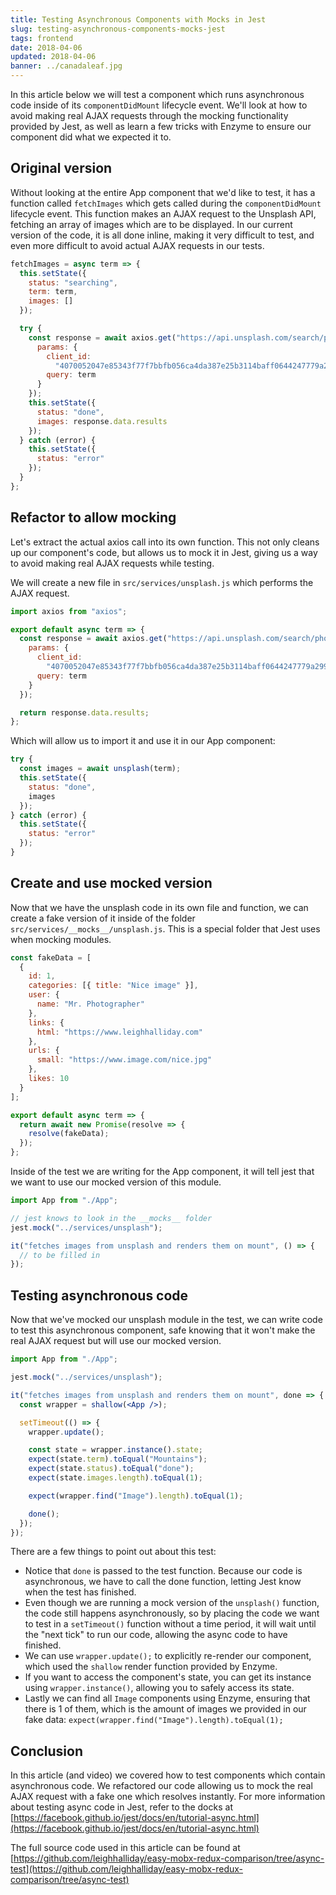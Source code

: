 ```yaml
---
title: Testing Asynchronous Components with Mocks in Jest
slug: testing-asynchronous-components-mocks-jest
tags: frontend
date: 2018-04-06
updated: 2018-04-06
banner: ../canadaleaf.jpg
---
```



In this article below we will test a component which runs asynchronous code inside of its `componentDidMount` lifecycle event. We'll look at how to avoid making real AJAX requests through the mocking functionality provided by Jest, as well as learn a few tricks with Enzyme to ensure our component did what we expected it to.

<YouTube id="uo0psyTxgQM" />

## Original version

Without looking at the entire App component that we'd like to test, it has a function called `fetchImages` which gets called during the `componentDidMount` lifecycle event. This function makes an AJAX request to the Unsplash API, fetching an array of images which are to be displayed. In our current version of the code, it is all done inline, making it very difficult to test, and even more difficult to avoid actual AJAX requests in our tests.

```js
fetchImages = async term => {
  this.setState({
    status: "searching",
    term: term,
    images: []
  });

  try {
    const response = await axios.get("https://api.unsplash.com/search/photos", {
      params: {
        client_id:
          "4070052047e85343f77f7bbfb056ca4da387e25b3114baff0644247779a29964",
        query: term
      }
    });
    this.setState({
      status: "done",
      images: response.data.results
    });
  } catch (error) {
    this.setState({
      status: "error"
    });
  }
};
```

## Refactor to allow mocking

Let's extract the actual axios call into its own function. This not only cleans up our component's code, but allows us to mock it in Jest, giving us a way to avoid making real AJAX requests while testing.

We will create a new file in `src/services/unsplash.js` which performs the AJAX request.

```js
import axios from "axios";

export default async term => {
  const response = await axios.get("https://api.unsplash.com/search/photos", {
    params: {
      client_id:
        "4070052047e85343f77f7bbfb056ca4da387e25b3114baff0644247779a29964",
      query: term
    }
  });

  return response.data.results;
};
```

Which will allow us to import it and use it in our App component:

```js
try {
  const images = await unsplash(term);
  this.setState({
    status: "done",
    images
  });
} catch (error) {
  this.setState({
    status: "error"
  });
}
```

## Create and use mocked version

Now that we have the unsplash code in its own file and function, we can create a fake version of it inside of the folder `src/services/__mocks__/unsplash.js`. This is a special folder that Jest uses when mocking modules.

```js
const fakeData = [
  {
    id: 1,
    categories: [{ title: "Nice image" }],
    user: {
      name: "Mr. Photographer"
    },
    links: {
      html: "https://www.leighhalliday.com"
    },
    urls: {
      small: "https://www.image.com/nice.jpg"
    },
    likes: 10
  }
];

export default async term => {
  return await new Promise(resolve => {
    resolve(fakeData);
  });
};
```

Inside of the test we are writing for the App component, it will tell jest that we want to use our mocked version of this module.

```jsx
import App from "./App";

// jest knows to look in the __mocks__ folder
jest.mock("../services/unsplash");

it("fetches images from unsplash and renders them on mount", () => {
  // to be filled in
});
```

## Testing asynchronous code

Now that we've mocked our unsplash module in the test, we can write code to test this asynchronous component, safe knowing that it won't make the real AJAX request but will use our mocked version.

```jsx
import App from "./App";

jest.mock("../services/unsplash");

it("fetches images from unsplash and renders them on mount", done => {
  const wrapper = shallow(<App />);

  setTimeout(() => {
    wrapper.update();

    const state = wrapper.instance().state;
    expect(state.term).toEqual("Mountains");
    expect(state.status).toEqual("done");
    expect(state.images.length).toEqual(1);

    expect(wrapper.find("Image").length).toEqual(1);

    done();
  });
});
```

There are a few things to point out about this test:

- Notice that `done` is passed to the test function. Because our code is asynchronous, we have to call the done function, letting Jest know when the test has finished.
- Even though we are running a mock version of the `unsplash()` function, the code still happens asynchronously, so by placing the code we want to test in a `setTimeout()` function without a time period, it will wait until the "next tick" to run our code, allowing the async code to have finished.
- We can use `wrapper.update();` to explicitly re-render our component, which used the `shallow` render function provided by Enzyme.
- If you want to access the component's state, you can get its instance using `wrapper.instance()`, allowing you to safely access its state.
- Lastly we can find all `Image` components using Enzyme, ensuring that there is 1 of them, which is the amount of images we provided in our fake data: `expect(wrapper.find("Image").length).toEqual(1);`

## Conclusion

In this article (and video) we covered how to test components which contain asynchronous code. We refactored our code allowing us to mock the real AJAX request with a fake one which resolves instantly. For more information about testing async code in Jest, refer to the docks at [https://facebook.github.io/jest/docs/en/tutorial-async.html](https://facebook.github.io/jest/docs/en/tutorial-async.html)

The full source code used in this article can be found at [https://github.com/leighhalliday/easy-mobx-redux-comparison/tree/async-test](https://github.com/leighhalliday/easy-mobx-redux-comparison/tree/async-test)
